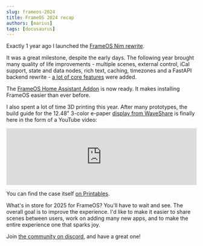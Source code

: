 ```yaml
---
slug: frameos-2024
title: FrameOS 2024 recap
authors: [marius]
tags: [docusaurus]
---
```


Exactly 1 year ago I launched the [FrameOS Nim rewrite](https://frameos.net/blog/nim-rewrite).

It was a great milestone, despite the early days. The following year brought many quality of life improvements - multiple scenes, external control, iCal support, state and data nodes, rich text, caching, timezones and a FastAPI backend rewrite - [a lot of core features](https://github.com/FrameOS/frameos/issues/1) were added.

The [FrameOS Home Assistant Addon](https://github.com/FrameOS/frameos-home-assistant-addon) is now ready. It makes installing FrameOS easier than ever before.

I also spent a lot of time 3D printing this year. After many prototypes, the build guide for the 12.48" 3-color e-paper [display from WaveShare](https://www.waveshare.com/product/displays/e-paper/epaper-1/12.48inch-e-paper-module-b.htm) is finally here in the form of a YouTube video:

<iframe width="100%" style={{"aspect-ratio": "16 / 9"}} src="https://www.youtube.com/embed/hpfgWoF0-38" title="FrameOS NimConf 2024" frameborder="0" allow="accelerometer; autoplay; clipboard-write; encrypted-media; gyroscope; picture-in-picture; web-share" referrerpolicy="strict-origin-when-cross-origin" allowfullscreen></iframe>

You can find the case itself [on Printables](https://www.printables.com/model/1134964-waveshare-1248-e-paper-frame).

What's in store for 2025 for FrameOS? You'll have to wait and see. The overall goal is to improve the experience. I'd like to make it easier to share scenes between users, work on adding many new apps, and to make the entire experience one that sparks joy.

Join [the community on discord](https://discord.gg/9dT9y7EzUw), and have a great one!
